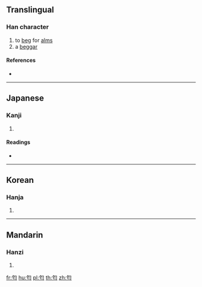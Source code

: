{{character info/new}}
==Translingual==

===Han character===
{{Han char|rn=20|rad=勹|as=03|sn=5|four=|canj=PYV,XPYV|ids=⿹勹亡}}

# to [[beg]] for [[alms]]
# a [[beggar]]

====References====
* {{Han ref|kx=0150.260|dkj=02505|dj=0340.010|hdz=10257.050|uh=5304|ud=21252}}

----

==Japanese==

===Kanji===
{{ja-kanji|grade=|rs=勹03}}

# {{defn|lang=ja|sort=勹03}}

====Readings====
* {{ja-readings|on=[[かい]] (kai)|kun=[[もとめる]] (motomeru)}}

----

==Korean==

===Hanja===
{{ko-hanja|hangeul=[[개]], [[갈]]|rv=gae, gal|mr=kae, kal}}

# {{defn|lang=ko|sort=勹03}}

----

==Mandarin==

===Hanzi===
{{cmn-hanzi|pin=[[gài]] ([[gai4]])|wg=kai<sup>4</sup>}}

# {{defn|lang=cmn|sort=勹03}}

[[fr:匄]]
[[hu:匄]]
[[pl:匄]]
[[th:匄]]
[[zh:匄]]
